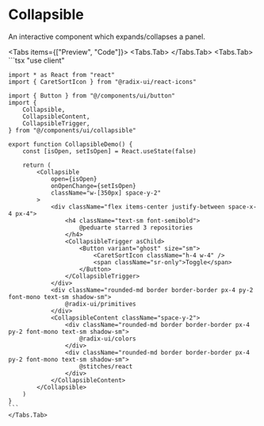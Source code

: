 
# Collapsible

An interactive component which expands/collapses a panel.

<Tabs items={["Preview", "Code"]}>
    <Tabs.Tab>
        <ComponentPreview>
            <CollapsibleDemo />
        </ComponentPreview>
    </Tabs.Tab>
    <Tabs.Tab>
    ```tsx
    "use client"

    import * as React from "react"
    import { CaretSortIcon } from "@radix-ui/react-icons"

    import { Button } from "@/components/ui/button"
    import {
        Collapsible,
        CollapsibleContent,
        CollapsibleTrigger,
    } from "@/components/ui/collapsible"

    export function CollapsibleDemo() {
        const [isOpen, setIsOpen] = React.useState(false)

        return (
            <Collapsible
                open={isOpen}
                onOpenChange={setIsOpen}
                className="w-[350px] space-y-2"
            >
                <div className="flex items-center justify-between space-x-4 px-4">
                    <h4 className="text-sm font-semibold">
                        @peduarte starred 3 repositories
                    </h4>
                    <CollapsibleTrigger asChild>
                        <Button variant="ghost" size="sm">
                            <CaretSortIcon className="h-4 w-4" />
                            <span className="sr-only">Toggle</span>
                        </Button>
                    </CollapsibleTrigger>
                </div>
                <div className="rounded-md border border-border px-4 py-2 font-mono text-sm shadow-sm">
                    @radix-ui/primitives
                </div>
                <CollapsibleContent className="space-y-2">
                    <div className="rounded-md border border-border px-4 py-2 font-mono text-sm shadow-sm">
                        @radix-ui/colors
                    </div>
                    <div className="rounded-md border border-border px-4 py-2 font-mono text-sm shadow-sm">
                        @stitches/react
                    </div>
                </CollapsibleContent>
            </Collapsible>
        )
    }
    ```
    </Tabs.Tab>

</Tabs>
